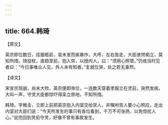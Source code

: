 ```yaml
---
---
---
```

title: 664.韩琦
---



【原文】

英宗即位数日，挂服柩前，哀未发而疾暴作，大呼，左右皆走，大臣骇愕痴立，莫知所措。琦投杖，直趋至前，抱入帘，以授内人，曰：“须用心照管。”仍戒当时见者曰：“今日事唯众人见，外人未有知者。”复就位哭，处之若无事然。

【译文】

宋宣宗驾崩，尚未大殓，英宗便即帝位，一连数天穿着孝服立在灵前，突然发病，大叫一声，守灵大臣都惊吓得呆立原地，不知所措。

韩琦，字稚圭，立即上前把英宗抱入内室交给宫人，并嘱咐宫人要小心照应，走出内室对大臣们说：“今天所发生的事只有各位看到，千万不可张扬，以免惊扰人心。”说完回到灵前守灵，好像不曾有事故发生。